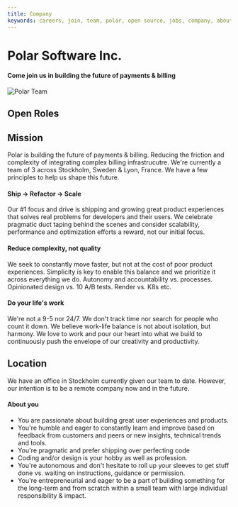 ```yaml
---
title: Company
keywords: careers, join, team, polar, open source, jobs, company, about, polar, polar.sh
---
```



<InnerHeaderWrapper>
  <h1 className="my-8">Polar Software Inc.</h1>
  <h4>Come join us in building the future of payments & billing</h4>
</InnerHeaderWrapper>

<Image
  src="/assets/landing/company/polar.jpg"
  alt="Polar Team"
  width={1920}
  height={1080}
/>

<InnerWrapper>

## Open Roles

<div className="flex flex-col gap-4">
  <JobLink
    role="Staff Frontend Engineer"
    description="Lead the development of our frontend codebase and help us build the best billing experience for developers."
    location="Remote — Europe"
    link="https://jobs.gem.com/polar/am9icG9zdDparTigzDB_RewSqH5o5htc"
  />
  <JobLink
    role="Staff Backend Engineer"
    description="Lead the development of our backend codebase and help us build the best billing experience for developers."
    location="Remote — Europe"
    link="https://jobs.gem.com/polar/am9icG9zdDpMwoor_2kPHz1RfnYzEZH9"
  />
  <JobLink
    role="Support Engineer"
    description="Lead efforts to help our customers get the most out of Polar."
    location="Remote — Europe"
    link="https://jobs.gem.com/polar/am9icG9zdDq-gyYKkPmJozQGu_MfvgJ_"
  />
</div>

## Mission

Polar is building the future of payments & billing. Reducing the friction and complexity of integrating complex billing infrastrucutre. We're currently a team of 3 across Stockholm, Sweden & Lyon, France. We have a few principles to help us shape this future.

#### Ship → Refactor → Scale

Our #1 focus and drive is shipping and growing great product experiences that solves real problems for developers and their users. We celebrate pragmatic duct taping behind the scenes and consider scalability, performance and optimization efforts a reward, not our initial focus.

#### Reduce complexity, not quality

We seek to constantly move faster, but not at the cost of poor product experiences. Simplicity is key to enable this balance and we prioritize it across everything we do. Autonomy and accountability vs. processes. Opinionated design vs. 10 A/B tests. Render vs. K8s etc.

#### Do your life&apos;s work

We&apos;re not a 9-5 nor 24/7. We don&apos;t track time nor search for people who count it down. We believe work-life balance is not about isolation, but harmony. We love to work and pour our heart into what we build to continuously push the envelope of our creativity and productivity.

## Location

We have an office in Stockholm currently given our team to date. However, our intention is to be a remote company now and in the future.

#### About you

- You are passionate about building great user experiences and products.
- You&apos;re humble and eager to constantly learn and improve based on feedback from customers and peers or new insights, technical trends and tools.
- You&apos;re pragmatic and prefer shipping over perfecting code
- Coding and/or design is your hobby as well as profession.
- You&apos;re autonomous and don&apos;t hesitate to roll up your sleeves to get stuff done vs. waiting on instructions, guidance or permission.
- You&apos;re entrepreneurial and eager to be a part of building something for the long-term and from scratch within a small team with large individual responsibility & impact.

</InnerWrapper>
